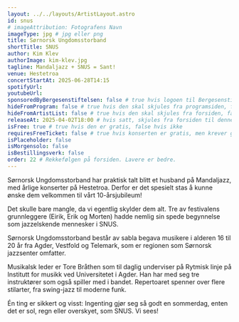 ```yaml
---
layout: ../../layouts/ArtistLayout.astro
id: snus
# imageAttribution: Fotografens Navn
imageType: jpg # jpg eller png
title: Sørnorsk Ungdomsstorband
shortTitle: SNUS
author: Kim Klev
authorImage: kim-klev.jpg
tagline: Mandaljazz + SNUS = Sant!
venue: Hestetroa
concertStartAt: 2025-06-28T14:15
spotifyUrl:
youtubeUrl:
sponsoredByBergesenstiftelsen: false # true hvis logoen til Bergesenstiftelsen skal vises, false hvis ikke
hideFromProgram: false # true hvis den skal skjules fra programsiden, false hvis den skal vises
hideFromArtistList: false # true hvis den skal skjules fra forsiden, false hvis den skal vises
releaseAt: 2025-04-02T18:00 # hvis satt, skjules fra forsiden til denne datoen
isFree: true # true hvis den er gratis, false hvis ikke
requiresFreeTicket: false # true hvis konserten er gratis, men krever gratisbillett
isPlaceholder: false
isMorgensolo: false
isBestillingsverk: false
order: 22 # Rekkefølgen på forsiden. Lavere er bedre.
---
```


Sørnorsk Ungdomsstorband har praktisk talt blitt et husband på Mandaljazz, med årlige konserter på Hestetroa. Derfor er det spesielt stas å kunne ønske dem velkommen til vårt 10-årsjubileum!

Det skulle bare mangle, da vi egentlig skylder dem alt. Tre av festivalens grunnleggere (Eirik, Erik og Morten) hadde nemlig sin spede begynnelse som jazzelskende mennesker i SNUS.

Sørnorsk Ungdomsstorband består av sabla begava musikere i alderen 16 til 20 år fra Agder, Vestfold og Telemark, som er regionen som Sørnorsk jazzsenter omfatter.

Musikalsk leder er Tore Bråthen som til daglig underviser på Rytmisk linje på Institutt for musikk ved Universitetet i Agder. Han har med seg tre instruktører som også spiller med i bandet. Repertoaret spenner over flere stilarter, fra swing-jazz til moderne funk.

Én ting er sikkert og visst: Ingenting gjør seg så godt en sommerdag, enten det er sol, regn eller overskyet, som SNUS. Vi sees!
